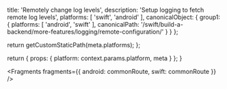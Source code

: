 
  title: 'Remotely change log levels',
  description: 'Setup logging to fetch remote log levels',
  platforms: [
    'swift',
    'android'
  ],
  canonicalObject: {
    group1: {
      platforms: [
        'android',
        'swift'
      ],
      canonicalPath: '/swift/build-a-backend/more-features/logging/remote-configuration/'
    }
  }
};

  return getCustomStaticPath(meta.platforms);
};

  return {
    props: {
      platform: context.params.platform,
      meta
    }
  };
}


<Fragments
  fragments={{
    android: commonRoute,
    swift: commonRoute
  }}
/>
